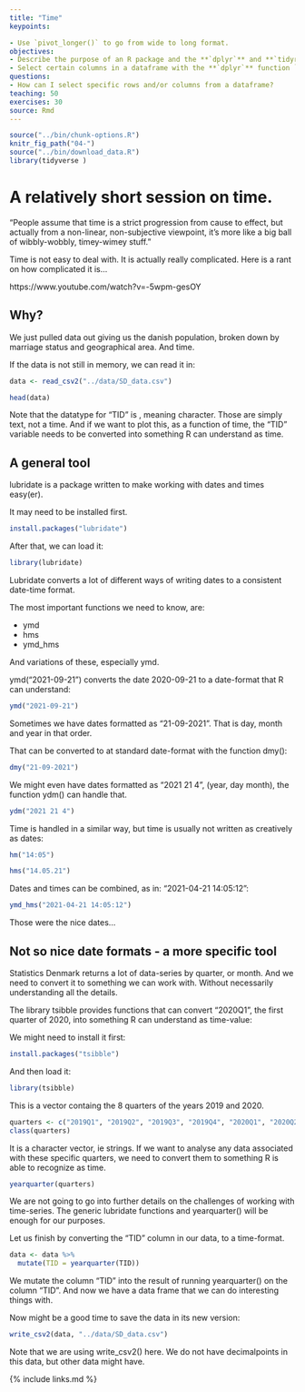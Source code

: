 ```yaml
---
title: "Time"
keypoints:

- Use `pivot_longer()` to go from wide to long format.
objectives:
- Describe the purpose of an R package and the **`dplyr`** and **`tidyr`** packages.
- Select certain columns in a dataframe with the **`dplyr`** function `select`.
questions:
- How can I select specific rows and/or columns from a dataframe?
teaching: 50
exercises: 30
source: Rmd
---
```



```r
source("../bin/chunk-options.R")
knitr_fig_path("04-")
source("../bin/download_data.R")
library(tidyverse )
```


# A relatively short session on time.


“People assume that time is a strict progression from cause to effect, but actually from a non-linear, non-subjective viewpoint, it's more like a big ball of wibbly-wobbly, timey-wimey stuff.”

Time is not easy to deal with. It is actually really complicated. Here is a rant 
on how complicated it is...

https://www.youtube.com/watch?v=-5wpm-gesOY


## Why?

We just pulled data out giving us the danish population, broken down by
marriage status and geographical area. And time.

If the data is not still in memory, we can read it in:

```r
data <- read_csv2("../data/SD_data.csv")
```


```r
head(data)
```

Note that the datatype for "TID" is <chr>, meaning character. Those are 
simply text, not a time. And if we want to plot this, as a function of time,
the "TID" variable needs to be converted into something R can understand as time.

## A general tool
lubridate is a package written to make working with dates and times easy(er).

It may need to be installed first.

```r
install.packages("lubridate")
```


After that, we can load it:
```r
library(lubridate)
```

Lubridate converts a lot of different ways of writing dates to a consistent 
date-time format.

The most important functions we need to know, are:

* ymd
* hms
* ymd_hms

And variations of these, especially ymd.

ymd("2021-09-21") converts the date 2020-09-21 to a date-format that R can 
understand:

```r
ymd("2021-09-21")
```


Sometimes we have dates formatted as "21-09-2021". That is day, month and year
in that order.

That can be converted to at standard date-format with the function dmy():
```r
dmy("21-09-2021")
```
We might even have dates formatted as "2021 21 4", (year, day month), the
function ydm() can handle that.
```r
ydm("2021 21 4")
```

Time is handled in a similar way, but time is usually not written as creatively
as dates:


```r
hm("14:05")
```
```r
hms("14.05.21")
```

Dates and times can be combined, as in: "2021-04-21 14:05:12":
```r
ymd_hms("2021-04-21 14:05:12")
```
Those were the nice dates...

## Not so nice date formats - a more specific tool

Statistics Denmark returns a lot of data-series by quarter, or month. 
And we need to convert it to something 
we can work with. Without necessarily understanding all the details.

The library tsibble provides functions that can convert "2020Q1", the first 
quarter of 2020, into something R can understand as time-value:

We might need to install it first:
```r
install.packages("tsibble")
```

And then load it:
```r
library(tsibble)
```

This is a vector containg the 8 quarters of the years 2019 and 2020.

```r
quarters <- c("2019Q1", "2019Q2", "2019Q3", "2019Q4", "2020Q1", "2020Q2", "2020Q3", "2020Q4")
class(quarters)
```
It is a character vector, ie strings. If we want to analyse any data 
associated with these specific quarters, we need to convert them to something 
R is able to recognize as time.

```r
yearquarter(quarters)
```
We are not going to go into further details on the challenges of working with
time-series. The generic lubridate functions and yearquarter() will be enough for
our purposes.

Let us finish by converting the "TID" column in our data, to a time-format.
```r
data <- data %>% 
  mutate(TID = yearquarter(TID))
```

We mutate the column "TID" into the result of running yearquarter() on the
column "TID". And now we have a data frame that we can do interesting things 
with.

Now might be a good time to save the data in its new version:
```r
write_csv2(data, "../data/SD_data.csv")
```

Note that we are using write_csv2() here. We do not have decimalpoints in this
data, but other data might have.

{% include links.md %}
